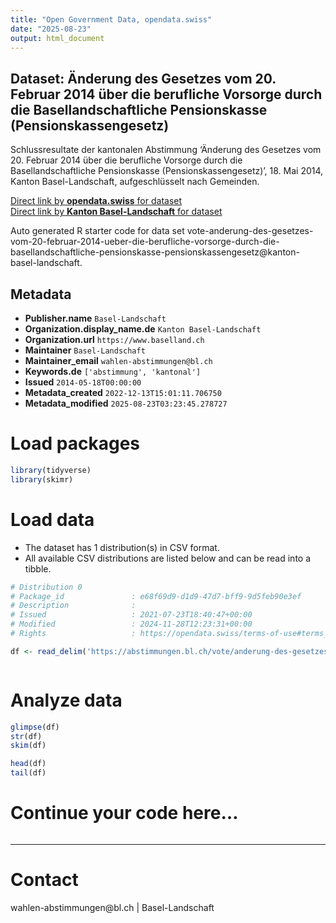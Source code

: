 ```yaml
---
title: "Open Government Data, opendata.swiss"
date: "2025-08-23"
output: html_document
---
```


## Dataset: Änderung des Gesetzes vom 20. Februar 2014 über die berufliche Vorsorge durch die Basellandschaftliche Pensionskasse (Pensionskassengesetz)

Schlussresultate der kantonalen Abstimmung 'Änderung des Gesetzes vom 20. Februar 2014 über die berufliche Vorsorge durch die Basellandschaftliche Pensionskasse (Pensionskassengesetz)', 18. Mai 2014, Kanton Basel-Landschaft, aufgeschlüsselt nach Gemeinden.

[Direct link by **opendata.swiss** for dataset](https://opendata.swiss/de/dataset/anderung-des-gesetzes-vom-20-februar-2014-uber-die-berufliche-vorsorge-durch-die-basellandschaf)<br>
[Direct link by **Kanton Basel-Landschaft** for dataset](https://abstimmungen.bl.ch/vote/anderung-des-gesetzes-vom-20-februar-2014-ueber-die-berufliche-vorsorge-durch-die-basellandschaftliche-pensionskasse-pensionskassengesetz/data)

Auto generated R starter code for data set vote-anderung-des-gesetzes-vom-20-februar-2014-ueber-die-berufliche-vorsorge-durch-die-basellandschaftliche-pensionskasse-pensionskassengesetz@kanton-basel-landschaft.

## Metadata

- **Publisher.name** `Basel-Landschaft`
- **Organization.display_name.de** `Kanton Basel-Landschaft`
- **Organization.url** `https://www.baselland.ch`
- **Maintainer** `Basel-Landschaft`
- **Maintainer_email** `wahlen-abstimmungen@bl.ch`
- **Keywords.de** `['abstimmung', 'kantonal']`
- **Issued** `2014-05-18T00:00:00`
- **Metadata_created** `2022-12-13T15:01:11.706750`
- **Metadata_modified** `2025-08-23T03:23:45.278727`


# Load packages

```r

library(tidyverse)
library(skimr)

```

# Load data

-   The dataset has 1 distribution(s) in CSV format.
-   All available CSV distributions are listed below and can be read into a tibble.

```r

# Distribution 0
# Package_id               : e68f69d9-d1d9-47d7-bff9-9d5feb90e3ef
# Description              : 
# Issued                   : 2021-07-23T18:40:47+00:00
# Modified                 : 2024-11-28T12:23:31+00:00
# Rights                   : https://opendata.swiss/terms-of-use#terms_by

df <- read_delim('https://abstimmungen.bl.ch/vote/anderung-des-gesetzes-vom-20-februar-2014-ueber-die-berufliche-vorsorge-durch-die-basellandschaftliche-pensionskasse-pensionskassengesetz/data-csv')



```

# Analyze data

```r

glimpse(df)
str(df)
skim(df)

head(df)
tail(df)

```

# Continue your code here...

```r

```

------------------------------------------------------------------------

# Contact

wahlen-abstimmungen@bl.ch | Basel-Landschaft
